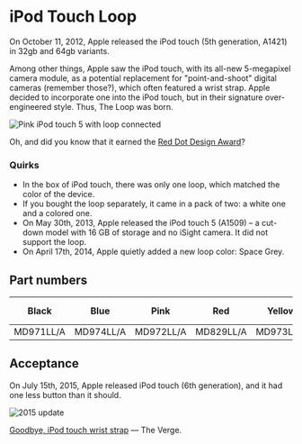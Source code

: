 # iPod Touch Loop

On October 11, 2012, Apple released the iPod touch (5th generation, A1421) in 32gb and 64gb variants.

Among other things, Apple saw the iPod touch, with its all-new 5-megapixel camera module, as a potential replacement for "point-and-shoot" digital cameras (remember those?), which often featured a wrist strap. Apple decided to incorporate one into the iPod touch, but in their signature over-engineered style. Thus, The Loop was born.

![Pink iPod touch 5 with loop connected](/assets/2012_loop.webp)

Oh, and did you know that it earned the [Red Dot Design Award](https://www.red-dot.org/project/ipod-touch-loop-7740)?

### Quirks
- In the box of iPod touch, there was only one loop, which matched the color of the device.
- If you bought the loop separately, it came in a pack of two: a white one and a colored one.
- On May 30th, 2013, Apple released the iPod touch 5 (A1509) – a cut-down model with 16 GB of storage and no iSight camera. It did not support the loop.
- On April 17th, 2014, Apple quietly added a new loop color: Space Grey.

## Part numbers
| Black     | Blue      | Pink      | Red       | Yellow    | Space Grey\* |
| --------- | --------- | --------- | --------- | --------- | ------------ |
| MD971LL/A | MD974LL/A | MD972LL/A | MD829LL/A | MD973LL/A | MF631ZM/A    |

## Acceptance

On July 15th, 2015, Apple released iPod touch (6th generation), and it had one less button than it should.

![2015 update](/assets/2012_ipod.webp)

[Goodbye, iPod touch wrist strap](https://www.theverge.com/2015/7/15/8970423/ipod-touch-loop-design-over) — The Verge.
